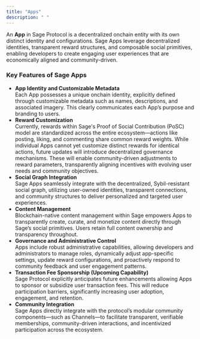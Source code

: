 ```yaml
---
title: "Apps"
description: " "
---
```


An **App** in Sage Protocol is a decentralized onchain entity with its own distinct identity and  configurations. Sage Apps leverage decentralized identities, transparent reward structures, and composable social primitives, enabling developers to create engaging user experiences that are economically aligned and community-driven.

### Key Features of Sage Apps

- **App Identity and Customizable Metadata**\
  Each App possesses a unique onchain identity, explicitly defined through customizable metadata such as names, descriptions, and associated imagery. This clearly communicates each App’s purpose and branding to users.
- **Reward Customization**\
  Currently, rewards within Sage's Proof of Social Contribution (PoSC) model are standardized across the entire ecosystem—actions like posting, liking, and commenting share common reward weights. While individual Apps cannot yet customize distinct rewards for identical actions, future updates will introduce decentralized governance mechanisms. These will enable community-driven adjustments to reward parameters, transparently aligning incentives with evolving user needs and community objectives.
- **Social Graph Integration**\
  Sage Apps seamlessly integrate with the decentralized, Sybil-resistant social graph, utilizing user-owned identities, transparent connections, and community structures to deliver personalized and targeted user experiences.
- **Content Management**\
  Blockchain-native content management within Sage empowers Apps to transparently create, curate, and monetize content directly through Sage’s social primitives. Users retain full content ownership and transparency throughout.
- **Governance and Administrative Control**\
  Apps include robust administrative capabilities, allowing developers and administrators to manage roles, dynamically adjust app-specific settings, update reward configurations, and proactively respond to community feedback and user engagement patterns.
- **Transaction Fee Sponsorship (Upcoming Capability)**\
  Sage Protocol explicitly anticipates future enhancements allowing Apps to sponsor or subsidize user transaction fees. This will reduce participation barriers, significantly increasing user adoption, engagement, and retention.
- **Community Integration**\
  Sage Apps directly integrate with the protocol’s modular community components—such as Channels—to facilitate transparent, verifiable memberships, community-driven interactions, and incentivized participation across the ecosystem.